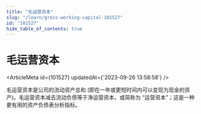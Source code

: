 ```yaml
---
title: "毛运营资本"
slug: "/learn/gross-working-capital-101527"
id: "101527"
hide_table_of_contents: true
---
```



# 毛运营资本

<ArticleMeta id={101527} updatedAt={'2023-09-26 13:58:58'} />
<div className='border-solid border-b border-t-0 my-4 border-[var(--ifm-color-gray-300)]' />

毛运营资本是公司的流动资产总和 (即在一年或更短时间内可以变现为现金的资产)。毛运营资本减去流动负债等于净运营资本，或简称为 “运营资本”；这是一种更有用的资产负债表分析指标。
